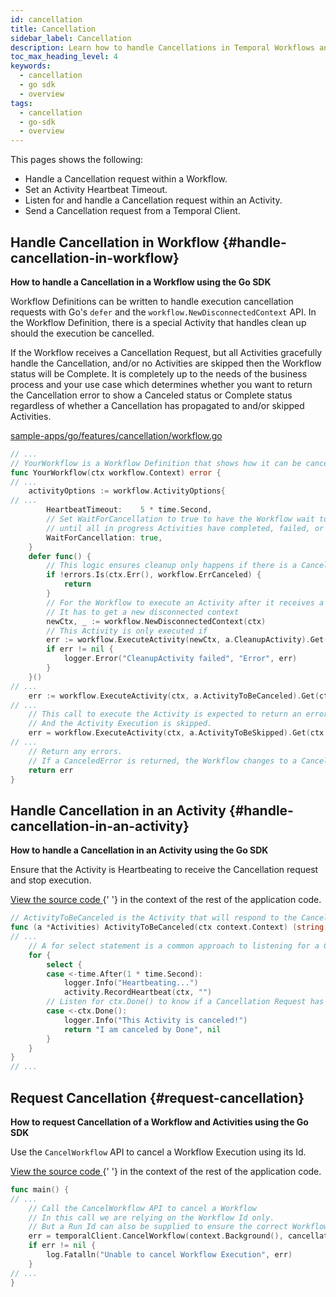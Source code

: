 ```yaml
---
id: cancellation
title: Cancellation
sidebar_label: Cancellation
description: Learn how to handle Cancellations in Temporal Workflows and Activities, set Activity Heartbeat Timeouts, and send Cancellation requests from a Temporal Client in Go.
toc_max_heading_level: 4
keywords:
  - cancellation
  - go sdk
  - overview
tags:
  - cancellation
  - go-sdk
  - overview
---
```


This pages shows the following:

- Handle a Cancellation request within a Workflow.
- Set an Activity Heartbeat Timeout.
- Listen for and handle a Cancellation request within an Activity.
- Send a Cancellation request from a Temporal Client.

## Handle Cancellation in Workflow {#handle-cancellation-in-workflow}

**How to handle a Cancellation in a Workflow using the Go SDK**

Workflow Definitions can be written to handle execution cancellation requests with Go's `defer` and the `workflow.NewDisconnectedContext` API.
In the Workflow Definition, there is a special Activity that handles clean up should the execution be cancelled.

If the Workflow receives a Cancellation Request, but all Activities gracefully handle the Cancellation, and/or no Activities are skipped then the Workflow status will be Complete.
It is completely up to the needs of the business process and your use case which determines whether you want to return the Cancellation error to show a Canceled status or Complete status regardless of whether a Cancellation has propagated to and/or skipped Activities.

<!--SNIPSTART go-features-cancellation-workflow {"selectedLines": ["14-15", "18", "20-38", "41", "43-45", "47-50"]}-->

[sample-apps/go/features/cancellation/workflow.go](https://github.com/temporalio/documentation/blob/main/sample-apps/go/features/cancellation/workflow.go)

```go
// ...
// YourWorkflow is a Workflow Definition that shows how it can be canceled.
func YourWorkflow(ctx workflow.Context) error {
// ...
	activityOptions := workflow.ActivityOptions{
// ...
		HeartbeatTimeout:    5 * time.Second,
		// Set WaitForCancellation to true to have the Workflow wait to return
		// until all in progress Activities have completed, failed, or accepted the Cancellation.
		WaitForCancellation: true,
	}
	defer func() {
		// This logic ensures cleanup only happens if there is a Cancelation error
		if !errors.Is(ctx.Err(), workflow.ErrCanceled) {
			return
		}
		// For the Workflow to execute an Activity after it receives a Cancellation Request
		// It has to get a new disconnected context
		newCtx, _ := workflow.NewDisconnectedContext(ctx)
		// This Activity is only executed if
		err := workflow.ExecuteActivity(newCtx, a.CleanupActivity).Get(ctx, nil)
		if err != nil {
			logger.Error("CleanupActivity failed", "Error", err)
		}
	}()
// ...
	err := workflow.ExecuteActivity(ctx, a.ActivityToBeCanceled).Get(ctx, &result)
// ...
	// This call to execute the Activity is expected to return an error "canceled".
	// And the Activity Execution is skipped.
	err = workflow.ExecuteActivity(ctx, a.ActivityToBeSkipped).Get(ctx, nil)
// ...
	// Return any errors.
	// If a CanceledError is returned, the Workflow changes to a Canceled state.
	return err
}
```

<!--SNIPEND-->

## Handle Cancellation in an Activity {#handle-cancellation-in-an-activity}

**How to handle a Cancellation in an Activity using the Go SDK**

Ensure that the Activity is Heartbeating to receive the Cancellation request and stop execution.

<div className="copycode-notice-container">
  <a href="https://github.com/temporalio/documentation/blob/main/sample-apps/go/features/cancellation/activity.go">
    View the source code
  </a>{' '}
  in the context of the rest of the application code.
</div>

```go
// ActivityToBeCanceled is the Activity that will respond to the Cancellation Request
func (a *Activities) ActivityToBeCanceled(ctx context.Context) (string, error) {
// ...
	// A for select statement is a common approach to listening for a Cancellation is an Activity
	for {
		select {
		case <-time.After(1 * time.Second):
			logger.Info("Heartbeating...")
			activity.RecordHeartbeat(ctx, "")
		// Listen for ctx.Done() to know if a Cancellation Request has propagated to the Activity.
		case <-ctx.Done():
			logger.Info("This Activity is canceled!")
			return "I am canceled by Done", nil
		}
	}
}
// ...
```

## Request Cancellation {#request-cancellation}

**How to request Cancellation of a Workflow and Activities using the Go SDK**

Use the `CancelWorkflow` API to cancel a Workflow Execution using its Id.

<div className="copycode-notice-container">
  <a href="https://github.com/temporalio/documentation/blob/main/sample-apps/go/features/cancellation/cancel/main.go">
    View the source code
  </a>{' '}
  in the context of the rest of the application code.
</div>

```go
func main() {
// ...
	// Call the CancelWorkflow API to cancel a Workflow
	// In this call we are relying on the Workflow Id only.
	// But a Run Id can also be supplied to ensure the correct Workflow is Canceled.
	err = temporalClient.CancelWorkflow(context.Background(), cancellation.WorkflowId, "")
	if err != nil {
		log.Fatalln("Unable to cancel Workflow Execution", err)
	}
// ...
}
```
